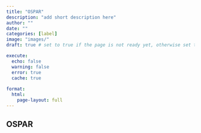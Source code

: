 ```yaml
---
title: "OSPAR"
description: "add short description here"
author: ""
date: ""
categories: [label]
image: "images/"
draft: true # set to true if the page is not ready yet, otherwise set to false

execute:
  echo: false
  warning: false
  error: true
  cache: true
  
format: 
  html:
    page-layout: full
---
```


## OSPAR

